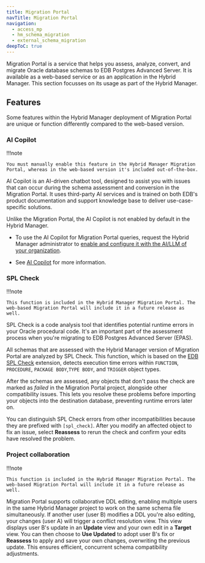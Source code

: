 ```yaml
---
title: Migration Portal
navTitle: Migration Portal 
navigation:
  - access_mp
  - hm_schema_migration
  - external_schema_migration
deepToC: true
---
```


Migration Portal is a service that helps you assess, analyze, convert, and migrate Oracle database schemas to EDB Postgres Advanced Server. It is available as a web-based service or as an application in the Hybrid Manager. This section focusses on its usage as part of the Hybrid Manager.

## Features

Some features within the Hybrid Manager deployment of Migration Portal are unique or function differently compared to the web-based version.

### AI Copilot

!!!note

    You must manually enable this feature in the Hybrid Manager Migration Portal, whereas in the web-based version it's included out-of-the-box.

AI Copilot is an AI-driven chatbot tool, designed to assist you with issues that can occur during the schema assessment and conversion in the Migration Portal. It uses third-party AI services and is trained on both EDB's product documentation and support knowledge base to deliver use-case-specific solutions.

Unlike the Migration Portal, the AI Copilot is not enabled by default in the Hybrid Manager. 

-   To use the AI Copilot for Migration Portal queries, request the Hybrid Manager administrator to [enable and configure it with the AI/LLM of your organization](../../enabling_migration_copilot.mdx).

-   See [AI Copilot](https://www.enterprisedb.com/docs/migration_portal/latest/03_mp_using_portal/mp_ai_copilot/) for more information.

### SPL Check

!!!note

    This function is included in the Hybrid Manager Migration Portal. The web-based Migration Portal will include it in a future release as well.

SPL Check is a code analysis tool that identifies potential runtime errors in your Oracle procedural code. It's an important part of the assessment process when you're migrating to EDB Postgres Advanced Server (EPAS).

All schemas that are assessed with the Hybrid Manager version of Migration Portal are analyzed by SPL Check. This function, which is based on the [EDB SPL Check](https://www.enterprisedb.com/docs/pg_extensions/spl_check/) extension, detects execution time errors within `FUNCTION`, `PROCEDURE`, `PACKAGE BODY`,`TYPE BODY`, and `TRIGGER` object types.

After the schemas are assessed, any objects that don't pass the check are marked as *failed* in the Migration Portal project, alongside other compatibility issues. This lets you resolve these problems before importing your objects into the destination database, preventing runtime errors later on.

You can distinguish SPL Check errors from other incompatibilities because they are prefixed with `[spl_check]`. After you modify an affected object to fix an issue, select **Reassess** to rerun the check and confirm your edits have resolved the problem.

### Project collaboration

!!!note

    This function is included in the Hybrid Manager Migration Portal. The web-based Migration Portal will include it in a future release as well.

Migration Portal supports collaborative DDL editing, enabling multiple users in the same Hybrid Manager project to work on the same schema file simultaneously. If another user (user B) modifies a DDL you're also editing, your changes (user A) will trigger a conflict resolution view. This view displays user B's update in an **Update** view and your own edit in a **Target** view. You can then choose to **Use Updated** to adopt user B's fix or **Reassess** to apply and save your own changes, overwriting the previous update. This ensures efficient, concurrent schema compatibility adjustments.
